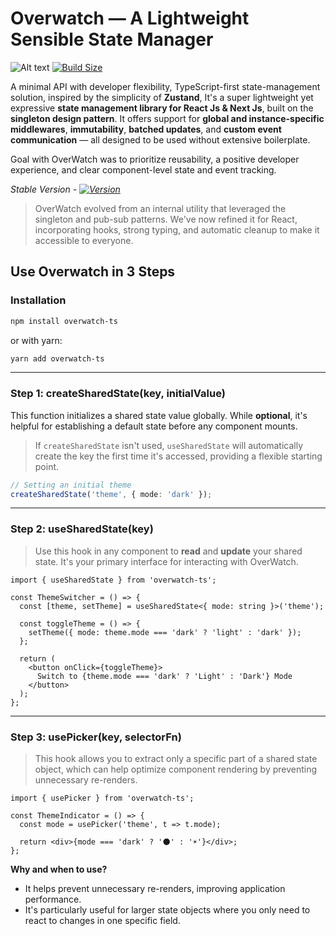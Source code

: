 # Overwatch — A Lightweight Sensible State Manager
![Alt text](https://ucarecdn.com/e22cf47b-ada8-420a-8345-745c2e3c53e9/overwatch1.png "overwatch")
[![Build Size](https://img.shields.io/bundlephobia/minzip/overwatch-ts?label=bundle%20size&style=flat&colorA=000000&colorB=000000)](https://bundlephobia.com/result?p=overwatch-ts)


A minimal API with developer flexibility, TypeScript-first state-management solution, inspired by the simplicity of **Zustand**, It's a super lightweight yet expressive **state management library for React Js & Next Js**, built on the **singleton design pattern**. It offers support for **global and instance-specific middlewares**, **immutability**, **batched updates**, and **custom event communication** — all designed to be used without extensive boilerplate.

Goal with OverWatch was to prioritize reusability, a positive developer experience, and clear component-level state and event tracking.

*Stable Version - [![Version](https://img.shields.io/npm/v/overwatch-ts?style=flat&colorA=000000&colorB=000000)](https://www.npmjs.com/package/overwatch-ts)*

> OverWatch evolved from an internal utility that leveraged the singleton and pub-sub patterns. We've now refined it for React, incorporating hooks, strong typing, and automatic cleanup to make it accessible to everyone.

## Use Overwatch in 3 Steps


### Installation

```bash copy
npm install overwatch-ts
````

or with yarn:

```bash copy
yarn add overwatch-ts
```

---

### Step 1: createSharedState(key, initialValue)

This function initializes a shared state value globally. While **optional**, it's helpful for establishing a default state before any component mounts.

> If `createSharedState` isn't used, `useSharedState` will automatically create the key the first time it's accessed, providing a flexible starting point.

```ts copy
// Setting an initial theme
createSharedState('theme', { mode: 'dark' });
```
---

### Step 2: useSharedState(key)

> Use this hook in any component to **read** and **update** your shared state. It's your primary interface for interacting with OverWatch.

```tsx copy
import { useSharedState } from 'overwatch-ts'; 

const ThemeSwitcher = () => {
  const [theme, setTheme] = useSharedState<{ mode: string }>('theme');

  const toggleTheme = () => {
    setTheme({ mode: theme.mode === 'dark' ? 'light' : 'dark' });
  };

  return (
    <button onClick={toggleTheme}>
      Switch to {theme.mode === 'dark' ? 'Light' : 'Dark'} Mode
    </button>
  );
};
```

---

### Step 3: usePicker(key, selectorFn)

> This hook allows you to extract only a specific part of a shared state object, which can help optimize component rendering by preventing unnecessary re-renders.

```tsx copy
import { usePicker } from 'overwatch-ts'; 

const ThemeIndicator = () => {
  const mode = usePicker('theme', t => t.mode);

  return <div>{mode === 'dark' ? '🌑' : '☀️'}</div>;
};
```
**Why and when to use?**

* It helps prevent unnecessary re-renders, improving application performance.
* It's particularly useful for larger state objects where you only need to react to changes in one specific field.